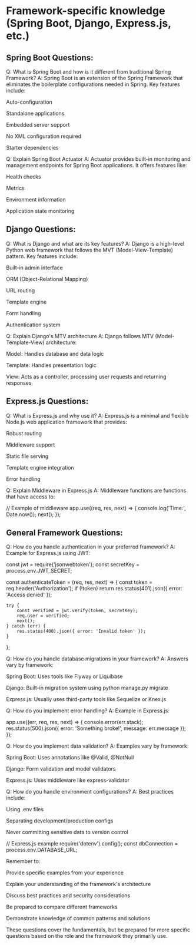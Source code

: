 # Framework-specific knowledge (Spring Boot, Django, Express.js, etc.)

## Spring Boot Questions:

Q: What is Spring Boot and how is it different from traditional Spring Framework? 
A: Spring Boot is an extension of the Spring Framework that eliminates the boilerplate configurations needed in Spring. Key features include:

Auto-configuration

Standalone applications

Embedded server support

No XML configuration required

Starter dependencies

Q: Explain Spring Boot Actuator 
A: Actuator provides built-in monitoring and management endpoints for Spring Boot applications. It offers features like:

Health checks

Metrics

Environment information

Application state monitoring

## Django Questions:

Q: What is Django and what are its key features? 
A: Django is a high-level Python web framework that follows the MVT (Model-View-Template) pattern. Key features include:

Built-in admin interface

ORM (Object-Relational Mapping)

URL routing

Template engine

Form handling

Authentication system

Q: Explain Django's MTV architecture 
A: Django follows MTV (Model-Template-View) architecture:

Model: Handles database and data logic

Template: Handles presentation logic

View: Acts as a controller, processing user requests and returning responses

## Express.js Questions:

Q: What is Express.js and why use it? A: Express.js is a minimal and flexible Node.js web application framework that provides:

Robust routing

Middleware support

Static file serving

Template engine integration

Error handling

Q: Explain Middleware in Express.js 
A: Middleware functions are functions that have access to:

// Example of middleware
app.use((req, res, next) => {
    console.log('Time:', Date.now());
    next();
});

## General Framework Questions:

Q: How do you handle authentication in your preferred framework? A: Example for Express.js using JWT:

const jwt = require('jsonwebtoken');
const secretKey = process.env.JWT_SECRET;

const authenticateToken = (req, res, next) => {
    const token = req.header('Authorization');
    if (!token) return res.status(401).json({ error: 'Access denied' });

    try {
        const verified = jwt.verify(token, secretKey);
        req.user = verified;
        next();
    } catch (err) {
        res.status(400).json({ error: 'Invalid token' });
    }
};


Q: How do you handle database migrations in your framework? 
A: Answers vary by framework:

Spring Boot: Uses tools like Flyway or Liquibase

Django: Built-in migration system using python manage.py migrate

Express.js: Usually uses third-party tools like Sequelize or Knex.js

Q: How do you implement error handling? A: Example in Express.js:

app.use((err, req, res, next) => {
    console.error(err.stack);
    res.status(500).json({
        error: 'Something broke!',
        message: err.message
    });
});

Q: How do you implement data validation? 
A: Examples vary by framework:

Spring Boot: Uses annotations like @Valid, @NotNull

Django: Form validation and model validators

Express.js: Uses middleware like express-validator

Q: How do you handle environment configurations? 
A: Best practices include:

Using .env files

Separating development/production configs

Never committing sensitive data to version control

// Express.js example
require('dotenv').config();
const dbConnection = process.env.DATABASE_URL;


Remember to:

Provide specific examples from your experience

Explain your understanding of the framework's architecture

Discuss best practices and security considerations

Be prepared to compare different frameworks

Demonstrate knowledge of common patterns and solutions

These questions cover the fundamentals, but be prepared for more specific questions based on the role and the framework they primarily use.